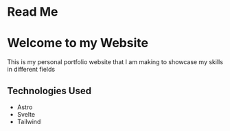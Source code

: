 # Read Me

# Welcome to my Website

This is my personal portfolio website that I am making to showcase my skills in different fields

## Technologies Used

- Astro
- Svelte
- Tailwind
